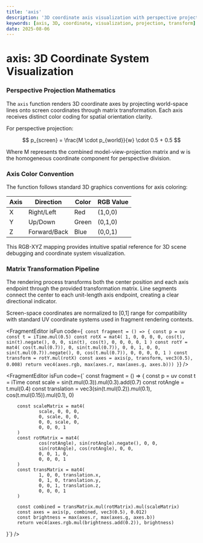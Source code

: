 ```yaml
---
title: 'axis'
description: '3D coordinate axis visualization with perspective projection and color coding'
keywords: [axis, 3D, coordinate, visualization, projection, transform]
date: 2025-08-06
---
```



# axis: 3D Coordinate System Visualization

### Perspective Projection Mathematics

The `axis` function renders 3D coordinate axes by projecting world-space lines onto screen coordinates through matrix transformation. Each axis receives distinct color coding for spatial orientation clarity.

For perspective projection:

$$
p_{screen} = \frac{M \cdot p_{world}}{w} \cdot 0.5 + 0.5
$$

Where M represents the combined model-view-projection matrix and w is the homogeneous coordinate component for perspective division.

### Axis Color Convention

The function follows standard 3D graphics conventions for axis coloring:

| Axis | Direction | Color | RGB Value |
|------|-----------|-------|-----------|
| X | Right/Left | Red | (1,0,0) |
| Y | Up/Down | Green | (0,1,0) |
| Z | Forward/Back | Blue | (0,0,1) |

This RGB-XYZ mapping provides intuitive spatial reference for 3D scene debugging and coordinate system visualization.

### Matrix Transformation Pipeline

The rendering process transforms both the center position and each axis endpoint through the provided transformation matrix. Line segments connect the center to each unit-length axis endpoint, creating a clear directional indicator.

Screen-space coordinates are normalized to [0,1] range for compatibility with standard UV coordinate systems used in fragment rendering contexts.

<FragmentEditor
        isFun
        code={`
const fragment = () => {
        const p = uv
        const t = iTime.mul(0.5)
        const rotX = mat4(
                1, 0, 0, 0,
                0, cos(t), sin(t).negate(), 0,
                0, sin(t), cos(t), 0,
                0, 0, 0, 1
        )
        const rotY = mat4(
                cos(t.mul(0.7)), 0, sin(t.mul(0.7)), 0,
                0, 1, 0, 0,
                sin(t.mul(0.7)).negate(), 0, cos(t.mul(0.7)), 0,
                0, 0, 0, 1
        )
        const transform = rotY.mul(rotX)
        const axes = axis(p, transform, vec3(0.5), 0.008)
        return vec4(axes.rgb, max(axes.r, max(axes.g, axes.b)))
}`}
/>

<FragmentEditor
        isFun
        code={`
const fragment = () => {
        const p = uv
        const t = iTime
        const scale = sin(t.mul(0.3)).mul(0.3).add(0.7)
        const rotAngle = t.mul(0.4)
        const translation = vec3(sin(t.mul(0.2)).mul(0.1), cos(t.mul(0.15)).mul(0.1), 0)
        
        const scaleMatrix = mat4(
                scale, 0, 0, 0,
                0, scale, 0, 0,
                0, 0, scale, 0,
                0, 0, 0, 1
        )
        const rotMatrix = mat4(
                cos(rotAngle), sin(rotAngle).negate(), 0, 0,
                sin(rotAngle), cos(rotAngle), 0, 0,
                0, 0, 1, 0,
                0, 0, 0, 1
        )
        const transMatrix = mat4(
                1, 0, 0, translation.x,
                0, 1, 0, translation.y,
                0, 0, 1, translation.z,
                0, 0, 0, 1
        )
        
        const combined = transMatrix.mul(rotMatrix).mul(scaleMatrix)
        const axes = axis(p, combined, vec3(0.5), 0.012)
        const brightness = max(axes.r, max(axes.g, axes.b))
        return vec4(axes.rgb.mul(brightness.add(0.2)), brightness)
}`}
/>